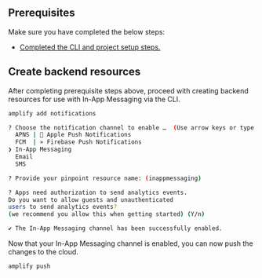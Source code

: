 ## Prerequisites

Make sure you have completed the below steps:

- [Completed the CLI and project setup steps.](/gen1/[platform]/start/project-setup/prerequisites/)

## Create backend resources

After completing prerequisite steps above, proceed with creating backend resources for use with In-App Messaging via the CLI.

```bash
amplify add notifications

? Choose the notification channel to enable …  (Use arrow keys or type to filter)
  APNS |  Apple Push Notifications
  FCM  | » Firebase Push Notifications
❯ In-App Messaging
  Email
  SMS

? Provide your pinpoint resource name: (inappmessaging)

? Apps need authorization to send analytics events.
Do you want to allow guests and unauthenticated
users to send analytics events?
(we recommend you allow this when getting started) (Y/n)

✔ The In-App Messaging channel has been successfully enabled.
```

Now that your In-App Messaging channel is enabled, you can now push the changes to the cloud.

```bash
amplify push
```
